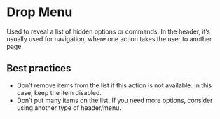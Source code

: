 
# Drop Menu

Used to reveal a list of hidden options or commands. In the header, it’s usually used for navigation, where one action takes the user to another page.

## Best practices

- Don’t remove items from the list if this action is not available. In this case, keep the item disabled.
- Don’t put many items on the list. If you need more options, consider using another type of header/menu.

<Demo src='pages/components/drop-menu/DropMenu' />
